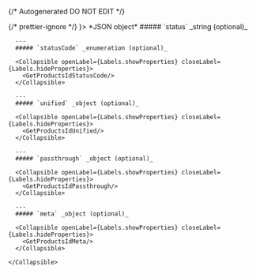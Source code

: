 {/* Autogenerated DO NOT EDIT  */}


<TabbedSection tabLabel='Status Code'>
  {/* prettier-ignore */}
  <Tab title={<StatusCode code={"200"} />}>
    *JSON object*
    <Collapsible openLabel={Labels.showProperties} closeLabel={Labels.hideProperties} defaultOpen={true}>
      ##### `status` _string (optional)_
          
        
      ---
      ##### `statusCode` _enumeration (optional)_

      <Collapsible openLabel={Labels.showProperties} closeLabel={Labels.hideProperties}>
        <GetProductsIdStatusCode/>
      </Collapsible>
        
      ---
      ##### `unified` _object (optional)_

      <Collapsible openLabel={Labels.showProperties} closeLabel={Labels.hideProperties}>
        <GetProductsIdUnified/>
      </Collapsible>
        
      ---
      ##### `passthrough` _object (optional)_

      <Collapsible openLabel={Labels.showProperties} closeLabel={Labels.hideProperties}>
        <GetProductsIdPassthrough/>
      </Collapsible>
        
      ---
      ##### `meta` _object (optional)_

      <Collapsible openLabel={Labels.showProperties} closeLabel={Labels.hideProperties}>
        <GetProductsIdMeta/>
      </Collapsible>
        
    </Collapsible>
  </Tab>
</TabbedSection>
